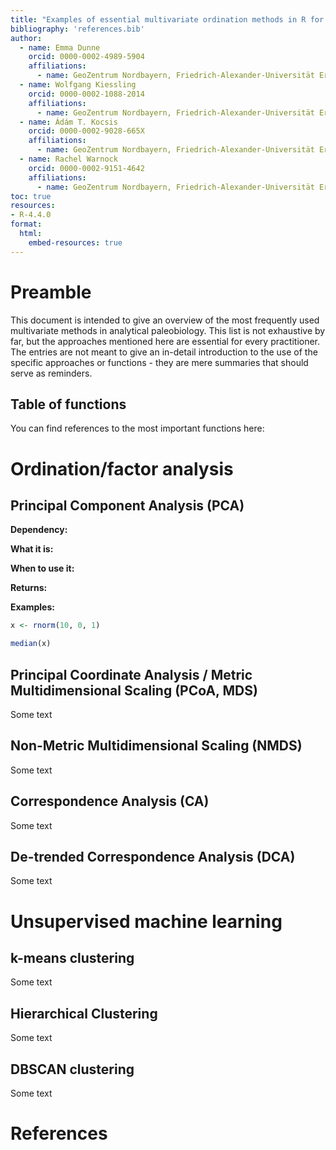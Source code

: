 ```yaml
---
title: "Examples of essential multivariate ordination methods in R for Analytical Paleobiology"
bibliography: 'references.bib'
author:
  - name: Emma Dunne 
    orcid: 0000-0002-4989-5904
    affiliations:
      - name: GeoZentrum Nordbayern, Friedrich-Alexander-Universität Erlangen-Nürnberg, Loewenichstr. 28, D-91054, Erlangen, Germany
  - name: Wolfgang Kiessling 
    orcid: 0000-0002-1088-2014
    affiliations:
      - name: GeoZentrum Nordbayern, Friedrich-Alexander-Universität Erlangen-Nürnberg, Loewenichstr. 28, D-91054, Erlangen, Germany
  - name: Ádám T. Kocsis 
    orcid: 0000-0002-9028-665X
    affiliations:
      - name: GeoZentrum Nordbayern, Friedrich-Alexander-Universität Erlangen-Nürnberg, Loewenichstr. 28, D-91054, Erlangen, Germany
  - name: Rachel Warnock 
    orcid: 0000-0002-9151-4642
    affiliations:
      - name: GeoZentrum Nordbayern, Friedrich-Alexander-Universität Erlangen-Nürnberg, Loewenichstr. 28, D-91054, Erlangen, Germany
toc: true
resources:
- R-4.4.0
format:
  html:
    embed-resources: true
---
```


# Preamble

This document is intended to give an overview of the most frequently used multivariate methods in analytical paleobiology. This list is not exhaustive by far, but the approaches mentioned here are essential for every practitioner. The entries are not meant to give an in-detail introduction to the use of the specific approaches or functions - they are mere summaries that should serve as reminders.

## Table of functions

You can find references to the most important functions here:

# Ordination/factor analysis

## Principal Component Analysis (PCA) 

**Dependency:**

**What it is:**

**When to use it:**

**Returns:**

**Examples:**

```r

x <- rnorm(10, 0, 1)

median(x)

```

## Principal Coordinate Analysis / Metric Multidimensional Scaling (PCoA, MDS)

Some text

## Non-Metric Multidimensional Scaling (NMDS)

Some text

## Correspondence Analysis (CA)

Some text

## De-trended Correspondence Analysis (DCA)

Some text

# Unsupervised machine learning

## k-means clustering

Some text

## Hierarchical Clustering

Some text

## DBSCAN clustering

Some text

# References

::: {#refs}

:::
